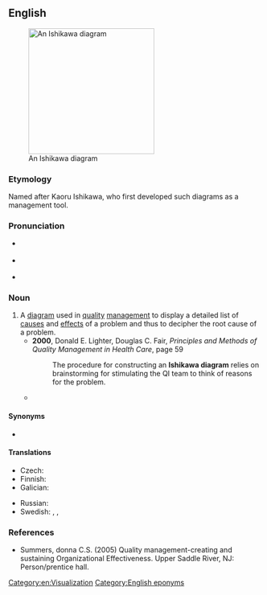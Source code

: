 ==English==
{{was wotd|2009|February|17}}
{{wikipedia}}
[[Image:Ursache Wirkung Diagramm allgemein.png|thumb|250px|An Ishikawa diagram]]

===Etymology===
Named after Kaoru Ishikawa, who first developed such diagrams as a management tool.

===Pronunciation===
* {{a|UK}} {{IPA|/ˌɪ.ʃɪˈkɑ.wɑ ˈdaɪ.ə.ɡɹæm/|lang=en}}
* {{a|US}} {{IPA|/ˌɪ.ʃiˈkɑ.wɑ ˈdaɪ.ə.ɡɹæm/|lang=en}}
* {{audio|en-us-Ishikawa diagram.ogg|Audio (US)|lang=en}}

===Noun===
{{en-noun}}

# A [[diagram]] used in [[quality]] [[management]] to display a detailed list of [[cause]]s and [[effect]]s of a problem and thus to decipher the root cause of a problem.
#* '''2000''', Donald E. Lighter, Douglas C. Fair, ''Principles and Methods of Quality Management in Health Care'', ‎page 59
#*: The procedure for constructing an '''Ishikawa diagram''' relies on brainstorming for stimulating the QI team to think of reasons for the problem.
#* {{quote-text|year=2001|author=Judy Hankins|title=Infusion Therapy in Clinical Practice|page=42|passage=The '''Ishikawa diagram''' is used extensively in what is termed ''root cause analysis'', meaning the development of hypotheses of why an event occurred.}}

====Synonyms====
* {{l|en|fishbone diagram}}

====Translations====
{{trans-top|display of causes and effects}}
* Czech: {{t|cs|diagram rybí kosti|m}}
* Finnish: {{t|fi|kalanruotokaavio}}
* Galician: {{t|gl|diagrama en espiña}}
{{trans-mid}}
* Russian: {{t|ru|диагра́мма причинно-следственных связей|f}}
* Swedish: {{t|sv|fiskbensdiagram|n}}, {{t|sv|Ishikawadiagram|n}}, {{t|sv|orsak-verkan-diagram|n}}
{{trans-bottom}}

===References===
* Summers, donna C.S. (2005) Quality management-creating and sustaining Organizational Effectiveness. Upper Saddle River, NJ: Person/prentice hall.

[[Category:en:Visualization]]
[[Category:English eponyms]]